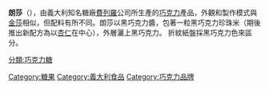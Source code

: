 {{unreferenced|time=2016-03-02T20:33:12+00:00}}
{{Infobox Beverage
| name = 朗莎<br>{{lang|it|Ferrero RondNoir}}
| image = 
| logo = 
| type = [[巧克力|巧克力]]
| manufacturer = [[費列羅|費列羅]]
| origin = {{ITA}}
| introduced = 
| colour = 
| flavour = [[黑巧克力|黑巧克力]]、[[杏仁|杏仁]]、[[巧克力米|巧克力米]]
| variants = 
| related = 金莎、朗莎、雪莎
| website = http://www.ferrero.com/
|}}

'''朗莎 '''（{{lang-it|Ferrero RondNoir}}），由義大利知名糖廠[[費列羅|費列羅]]公司所生產的[[巧克力|巧克力]]產品，外觀和製作模式與[[金莎巧克力|金莎]]相似，但配料有所不同。朗莎以黑巧克力醬，包著一粒黑巧克力珍珠米（期後推出新配方為以[[杏仁|杏仁]]在中心），外層灑上黑巧克力。
折紋紙盤採黑巧克力色來區分。

{{費列羅的產品}}

[[Category:糖果|Category:糖果]]
[[Category:義大利食品|Category:義大利食品]]
[[分類:巧克力糖|分類:巧克力糖]]
[[Category:巧克力品牌|Category:巧克力品牌]]